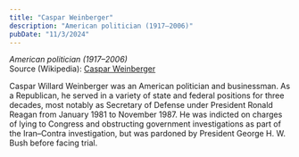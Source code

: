 ```yaml
---
title: "Caspar Weinberger"
description: "American politician (1917–2006)"
pubDate: "11/3/2024"
---
```


*American politician (1917–2006)*  
Source (Wikipedia): [Caspar Weinberger][1]

Caspar Willard Weinberger was an American politician and businessman. As a Republican, he served in a variety of state and federal positions for three decades, most notably as Secretary of Defense under President Ronald Reagan from January 1981 to November 1987. He was indicted on charges of lying to Congress and obstructing government investigations as part of the Iran–Contra investigation, but was pardoned by President George H. W. Bush before facing trial.

[1]: https://en.wikipedia.org/wiki/Caspar_Weinberger
